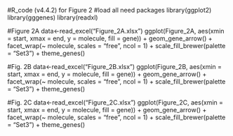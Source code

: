 #R_code (v4.4.2) for Figure 2
#load all need packages
library(ggplot2)
library(gggenes)
library(readxl)

#Figure 2A
data<-read_excel("Figure_2A.xlsx")
ggplot(Figure_2A, aes(xmin = start, xmax = end, y = molecule, fill = gene)) +
  geom_gene_arrow() +
  facet_wrap(~ molecule, scales = "free", ncol = 1) +
  scale_fill_brewer(palette = "Set3") +
  theme_genes()

#Fig. 2B
data<-read_excel("Figure_2B.xlsx")
ggplot(Figure_2B, aes(xmin = start, xmax = end, y = molecule, fill = gene)) +
  geom_gene_arrow() +
  facet_wrap(~ molecule, scales = "free", ncol = 1) +
  scale_fill_brewer(palette = "Set3") +
  theme_genes()

#Fig. 2C
data<-read_excel("Figure_2C.xlsx")
ggplot(Figure_2C, aes(xmin = start, xmax = end, y = molecule, fill = gene)) +
  geom_gene_arrow() +
  facet_wrap(~ molecule, scales = "free", ncol = 1) +
  scale_fill_brewer(palette = "Set3") +
  theme_genes()

